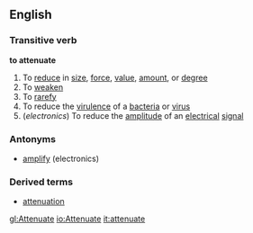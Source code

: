 ==English==
===Transitive verb===
'''to attenuate'''
#To [[reduce]] in [[size]], [[force]], [[value]], [[amount]], or [[degree]]
#To [[weaken]]
#To [[rarefy]]
#To reduce the [[virulence]] of a [[bacteria]] or [[virus]]
#(''electronics'') To reduce the [[amplitude]] of an [[electrical]] [[signal]]
===Antonyms===
*[[amplify]] (electronics)
===Derived terms===
*[[attenuation]]

[[gl:Attenuate]]
[[io:Attenuate]]
[[it:attenuate]]